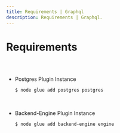 ```yaml
---
title: Requirements | Graphql
description: Requirements | Graphql.
---
```



<Meta title="Graphql Plugin Docs/Requirements" />

# Requirements

##

<br/>

* Postgres Plugin Instance
    
    ```bash
    $ node glue add postgres postgres
    ```

<br/>

* Backend-Engine Plugin Instance
    
    ```bash
    $ node glue add backend-engine engine
    ```
  